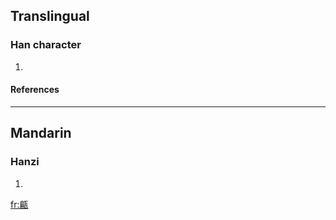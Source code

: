 ==Translingual==
===Han character===
{{Han char|rn=98|rad=瓦|as=09|sn=14|four=7123<sub>7</sub>|canj=竹月一女弓 (HBMVN), 戈月一女弓 (IBMVN)}}
# {{defn|Han|sort=瓦09}}
====References====
{{Han ref|kx=0750.150|dkj=21550|dj=1158.300|hdz=21429.040|uh=7502|ud=29954|bh=E2D6|bd=58070}}

----
==Mandarin==
===Hanzi===
{{cmn-hanzi|pin=[[biān]] ([[bian1]])|wg=pien<sup>1</sup>}}
# {{defn|Mandarin}}

[[fr:甂]]